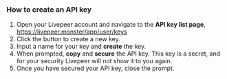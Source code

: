 
<DocsLayout>

### How to create an API key

1. Open your Livepeer account and navigate to the **API key list page**, https://livepeer.monster/app/user/keys
1. Click the button to create a new key.
1. Input a name for your key and **create** the key. 
1. When prompted, **copy** and **secure** the API key. This key is a secret, and for your security Livepeer will not show it to you again.
1. Once you have secured your API key, close the prompt.

</DocsLayout>